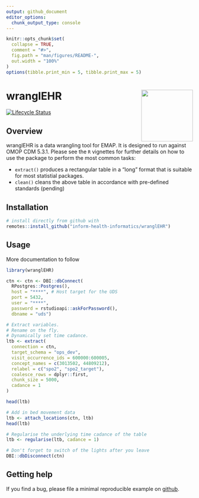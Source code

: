 ```yaml
---
output: github_document
editor_options: 
  chunk_output_type: console
---
```


<!-- README.md is generated from README.Rmd. Please edit that file -->

```r
knitr::opts_chunk$set(
  collapse = TRUE,
  comment = "#>",
  fig.path = "man/figures/README-",
  out.width = "100%"
)
options(tibble.print_min = 5, tibble.print_max = 5)
```

# wranglEHR <a href='https://inform-health-informatics.github.io/wranglEHR/'><img src='man/figures/logo.png' align="right" height="139" /></a>

<!-- badges: start -->
[![Lifecycle Status](https://img.shields.io/badge/lifecycle-experimental-orange.svg)](https://www.tidyverse.org/lifecycle/)
<!-- badges: end -->

## Overview

wranglEHR is a data wrangling tool for EMAP. It is designed to run against OMOP CDM 5.3.1. Please see the `R` vignettes for further details on how to use the package to perform the most common tasks:

* `extract()` produces a rectangular table in a "long" format that is suitable for most statistial packages.
* `clean()` cleans the above table in accordance with pre-defined standards (pending)

## Installation

```r
# install directly from github with
remotes::install_github("inform-health-informatics/wranglEHR")
```

## Usage

More documentation to follow

```r
library(wranglEHR)

ctn <- ctn <- DBI::dbConnect(
  RPostgres::Postgres(),
  host = "****", # Host target for the UDS
  port = 5432,
  user = "****",
  password = rstudioapi::askForPassword(),
  dbname = "uds")

# Extract variables.
# Rename on the fly.
# Dynamically set time cadance.
ltb <- extract(
  connection = ctn,
  target_schema = "ops_dev",
  visit_occurrence_ids = 600000:600005,
  concept_names = c(3013502, 44809212),
  relabel = c("spo2", "spo2_target"),
  coalesce_rows = dplyr::first,
  chunk_size = 5000,
  cadance = 1
)

head(ltb)

# Add in bed movement data
ltb <- attach_locations(ctn, ltb)
head(ltb)

# Regularise the underlying time cadance of the table
ltb <- regularise(ltb, cadance = 1)

# Don't forget to switch of the lights after you leave
DBI::dbDisconnect(ctn)
```

## Getting help

If you find a bug, please file a minimal reproducible example on [github](https://github.com/inform-health-informatics/wranglEHR/issues).
